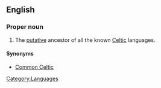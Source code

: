 ==English==
{{wikipedia}}

===Proper noun===
{{en-proper noun|sg=[[proto-|Proto]]-[[Celtic]]}}

# The [[putative]] ancestor of all the known [[Celtic]] languages.

====Synonyms====
*[[Common Celtic]]

[[Category:Languages]]